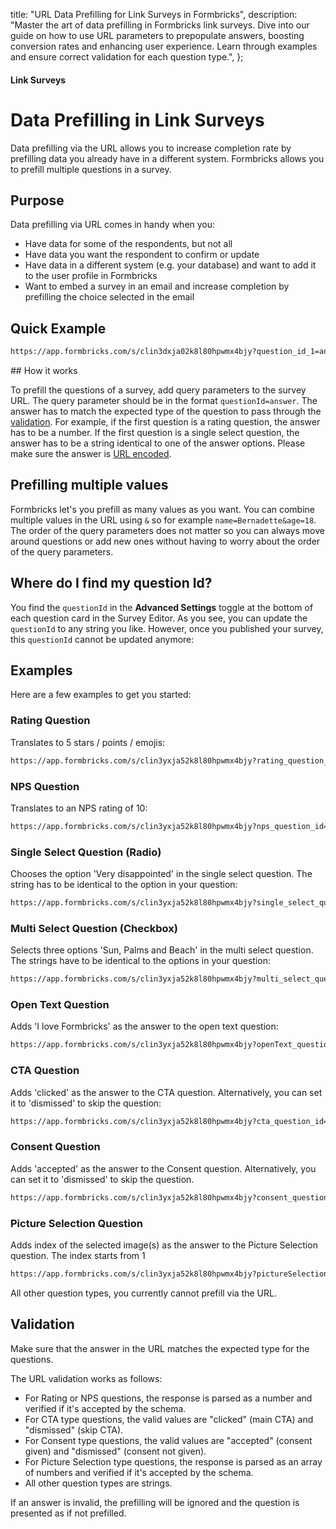 

  title: "URL Data Prefilling for Link Surveys in Formbricks",
  description:
    "Master the art of data prefilling in Formbricks link surveys. Dive into our guide on how to use URL parameters to prepopulate answers, boosting conversion rates and enhancing user experience. Learn through examples and ensure correct validation for each question type.",
};

#### Link Surveys

# Data Prefilling in Link Surveys

Data prefilling via the URL allows you to increase completion rate by prefilling data you already have in a different system. Formbricks allows you to prefill multiple questions in a survey.

## Purpose

Data prefilling via URL comes in handy when you:

- Have data for some of the respondents, but not all
- Have data you want the respondent to confirm or update
- Have data in a different system (e.g. your database) and want to add it to the user profile in Formbricks
- Want to embed a survey in an email and increase completion by prefilling the choice selected in the email

## Quick Example

<Col>
<CodeGroup title="Example URL">

```sh
https://app.formbricks.com/s/clin3dxja02k8l80hpwmx4bjy?question_id_1=answer_1&question_id_2=answer_2
```

</CodeGroup>
</Col>
## How it works

To prefill the questions of a survey, add query parameters to the survey URL. The query parameter should be in the format `questionId=answer`. The answer has to match the expected type of the question to pass through the [validation](/docs/link-surveys/data-prefilling#validation). For example, if the first question is a rating question, the answer has to be a number. If the first question is a single select question, the answer has to be a string identical to one of the answer options.
<Note>
Please make sure the answer is [URL encoded](https://www.urlencoder.org/).
</Note>

## Prefilling multiple values
Formbricks let's you prefill as many values as you want. You can combine multiple values in the URL using `&` so for example `name=Bernadette&age=18`. The order of the query parameters does not matter so you can always move around questions or add new ones without having to worry about the order of the query parameters.

## Where do I find my question Id?

You find the `questionId` in the **Advanced Settings** toggle at the bottom of each question card in the Survey Editor. As you see, you can update the `questionId` to any string you like. However, once you published your survey, this `questionId` cannot be updated anymore:

<MdxImage
  src={QuestionId}
  alt="The question Id is located at the bottom of each question card in the survey editor."
  quality="100"
  className="max-w-full rounded-lg sm:max-w-3xl"
/>

## Examples

Here are a few examples to get you started:

### Rating Question
Translates to 5 stars / points / emojis:
<Col>
<CodeGroup title="Rating Question">

```sh
https://app.formbricks.com/s/clin3yxja52k8l80hpwmx4bjy?rating_question_id=5
```

</CodeGroup>
</Col>

### NPS Question
Translates to an NPS rating of 10:

<Col>
<CodeGroup title="NPS Questions">

```sh
https://app.formbricks.com/s/clin3yxja52k8l80hpwmx4bjy?nps_question_id=10
```

</CodeGroup>
</Col>

### Single Select Question (Radio)
Chooses the option 'Very disappointed' in the single select question. The string has to be identical to the option in your question:
<Col>
<CodeGroup title="Single-select Question">

```sh
https://app.formbricks.com/s/clin3yxja52k8l80hpwmx4bjy?single_select_question_id=Very%20disappointed
```

</CodeGroup>
</Col>

### Multi Select Question (Checkbox)
Selects three options 'Sun, Palms and Beach' in the multi select question. The strings have to be identical to the options in your question:
<Col>
<CodeGroup title="Multi-select Question">

```sh
https://app.formbricks.com/s/clin3yxja52k8l80hpwmx4bjy?multi_select_question_id=Sun%2CPalms%2CBeach
```

</CodeGroup>
</Col>

### Open Text Question
Adds 'I love Formbricks' as the answer to the open text question:
<Col>
<CodeGroup title="Open Text Question">

```sh
https://app.formbricks.com/s/clin3yxja52k8l80hpwmx4bjy?openText_question_id=I%20love%20Formbricks
```

</CodeGroup>
</Col>

### CTA Question
Adds 'clicked' as the answer to the CTA question. Alternatively, you can set it to 'dismissed' to skip the question:
<Col>
<CodeGroup title="CTA Question">

```txt
https://app.formbricks.com/s/clin3yxja52k8l80hpwmx4bjy?cta_question_id=clicked
```

</CodeGroup>
</Col>

### Consent Question
Adds 'accepted' as the answer to the Consent question. Alternatively, you can set it to 'dismissed' to skip the question.
<Col>
<CodeGroup title="Consent Question">

```txt
https://app.formbricks.com/s/clin3yxja52k8l80hpwmx4bjy?consent_question_id=accepted
```

</CodeGroup>
</Col>

### Picture Selection Question
Adds index of the selected image(s) as the answer to the Picture Selection question. The index starts from 1
<Col>
<CodeGroup title="Picture Selection Question.">

```txt
https://app.formbricks.com/s/clin3yxja52k8l80hpwmx4bjy?pictureSelection_question_id=1,2,3
```

</CodeGroup>
</Col>
<Note>
All other question types, you currently cannot prefill via the URL.
</Note>

## Validation

Make sure that the answer in the URL matches the expected type for the questions.

The URL validation works as follows:

- For Rating or NPS questions, the response is parsed as a number and verified if it's accepted by the schema.
- For CTA type questions, the valid values are "clicked" (main CTA) and "dismissed" (skip CTA).
- For Consent type questions, the valid values are "accepted" (consent given) and "dismissed" (consent not given).
- For Picture Selection type questions, the response is parsed as an array of numbers and verified if it's accepted by the schema.
- All other question types are strings.

<Note>
If an answer is invalid, the prefilling will be ignored and the question is presented as if not prefilled.
</Note>
